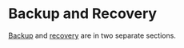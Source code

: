 ﻿# Backup and Recovery

<!-- SPDX-License-Identifier: CC-BY-4.0 -->

[Backup](backup.mdx) and [recovery](recovery.mdx) are in two separate sections.
